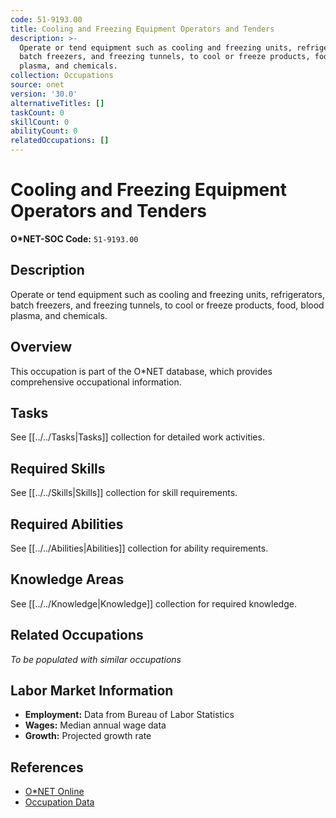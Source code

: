 ```yaml
---
code: 51-9193.00
title: Cooling and Freezing Equipment Operators and Tenders
description: >-
  Operate or tend equipment such as cooling and freezing units, refrigerators,
  batch freezers, and freezing tunnels, to cool or freeze products, food, blood
  plasma, and chemicals.
collection: Occupations
source: onet
version: '30.0'
alternativeTitles: []
taskCount: 0
skillCount: 0
abilityCount: 0
relatedOccupations: []
---
```

# Cooling and Freezing Equipment Operators and Tenders

**O*NET-SOC Code:** `51-9193.00`

## Description

Operate or tend equipment such as cooling and freezing units, refrigerators, batch freezers, and freezing tunnels, to cool or freeze products, food, blood plasma, and chemicals.

## Overview

This occupation is part of the O*NET database, which provides comprehensive occupational information.

## Tasks

See [[../../Tasks|Tasks]] collection for detailed work activities.

## Required Skills

See [[../../Skills|Skills]] collection for skill requirements.

## Required Abilities

See [[../../Abilities|Abilities]] collection for ability requirements.

## Knowledge Areas

See [[../../Knowledge|Knowledge]] collection for required knowledge.

## Related Occupations

*To be populated with similar occupations*

## Labor Market Information

- **Employment:** Data from Bureau of Labor Statistics
- **Wages:** Median annual wage data
- **Growth:** Projected growth rate

## References

- [O*NET Online](https://www.onetonline.org/link/summary/51-9193.00)
- [Occupation Data](https://www.onetcenter.org/)
